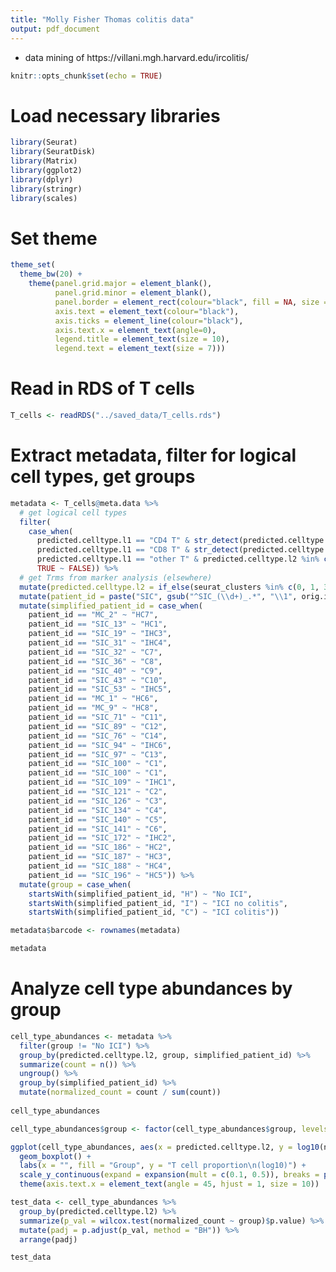 ```yaml
---
title: "Molly Fisher Thomas colitis data"
output: pdf_document
---
```


 - data mining of https://villani.mgh.harvard.edu/ircolitis/
 
```r
knitr::opts_chunk$set(echo = TRUE)
```

# Load necessary libraries

```r

library(Seurat)
library(SeuratDisk)
library(Matrix)
library(ggplot2)
library(dplyr)
library(stringr)
library(scales)

```

# Set theme

```r

theme_set(
  theme_bw(20) +
    theme(panel.grid.major = element_blank(),
          panel.grid.minor = element_blank(),
          panel.border = element_rect(colour="black", fill = NA, size = 1),
          axis.text = element_text(colour="black"),
          axis.ticks = element_line(colour="black"),
          axis.text.x = element_text(angle=0),
          legend.title = element_text(size = 10),
          legend.text = element_text(size = 7)))

```

# Read in RDS of T cells

```r

T_cells <- readRDS("../saved_data/T_cells.rds")

```

# Extract metadata, filter for logical cell types, get groups

```r

metadata <- T_cells@meta.data %>%
  # get logical cell types
  filter(
    case_when(
      predicted.celltype.l1 == "CD4 T" & str_detect(predicted.celltype.l2, "CD4") | predicted.celltype.l2 == "Treg" ~ TRUE,
      predicted.celltype.l1 == "CD8 T" & str_detect(predicted.celltype.l2, "CD8") ~ TRUE,
      predicted.celltype.l1 == "other T" & predicted.celltype.l2 %in% c("MAIT", "dnT") ~ TRUE,
      TRUE ~ FALSE)) %>%
  # get Trms from marker analysis (elsewhere)
  mutate(predicted.celltype.l2 = if_else(seurat_clusters %in% c(0, 1, 3, 4, 7, 8, 14, 18, 21, 23, 28) & predicted.celltype.l1 == "CD4 T", "CD4 Trm", if_else(seurat_clusters %in% c(0, 1, 3, 4, 7, 8, 14, 18, 21, 23, 28) & predicted.celltype.l1 == "CD8 T", "CD8 Trm", predicted.celltype.l2))) %>%
  mutate(patient_id = paste("SIC", gsub("^SIC_(\\d+)_.*", "\\1", orig.ident), sep = "_")) %>%
  mutate(simplified_patient_id = case_when(
    patient_id == "MC_2" ~ "HC7",
    patient_id == "SIC_13" ~ "HC1",
    patient_id == "SIC_19" ~ "IHC3",
    patient_id == "SIC_31" ~ "IHC4",
    patient_id == "SIC_32" ~ "C7",
    patient_id == "SIC_36" ~ "C8",
    patient_id == "SIC_40" ~ "C9",
    patient_id == "SIC_43" ~ "C10",
    patient_id == "SIC_53" ~ "IHC5",
    patient_id == "MC_1" ~ "HC6",
    patient_id == "MC_9" ~ "HC8",
    patient_id == "SIC_71" ~ "C11",
    patient_id == "SIC_89" ~ "C12",
    patient_id == "SIC_76" ~ "C14",
    patient_id == "SIC_94" ~ "IHC6",
    patient_id == "SIC_97" ~ "C13",
    patient_id == "SIC_100" ~ "C1",
    patient_id == "SIC_100" ~ "C1",
    patient_id == "SIC_109" ~ "IHC1",
    patient_id == "SIC_121" ~ "C2",
    patient_id == "SIC_126" ~ "C3",
    patient_id == "SIC_134" ~ "C4",
    patient_id == "SIC_140" ~ "C5",
    patient_id == "SIC_141" ~ "C6",
    patient_id == "SIC_172" ~ "IHC2",
    patient_id == "SIC_186" ~ "HC2",
    patient_id == "SIC_187" ~ "HC3",
    patient_id == "SIC_188" ~ "HC4",
    patient_id == "SIC_196" ~ "HC5")) %>%
  mutate(group = case_when(
    startsWith(simplified_patient_id, "H") ~ "No ICI",
    startsWith(simplified_patient_id, "I") ~ "ICI no colitis",
    startsWith(simplified_patient_id, "C") ~ "ICI colitis"))

metadata$barcode <- rownames(metadata)

metadata

```

# Analyze cell type abundances by group

```r

cell_type_abundances <- metadata %>%
  filter(group != "No ICI") %>%
  group_by(predicted.celltype.l2, group, simplified_patient_id) %>%
  summarize(count = n()) %>%
  ungroup() %>%
  group_by(simplified_patient_id) %>%
  mutate(normalized_count = count / sum(count))
  
cell_type_abundances

cell_type_abundances$group <- factor(cell_type_abundances$group, levels = c("ICI no colitis", "ICI colitis"))

ggplot(cell_type_abundances, aes(x = predicted.celltype.l2, y = log10(normalized_count), fill = group)) +
  geom_boxplot() +
  labs(x = "", fill = "Group", y = "T cell proportion\n(log10)") +
  scale_y_continuous(expand = expansion(mult = c(0.1, 0.5)), breaks = pretty_breaks(n = 3)) +
  theme(axis.text.x = element_text(angle = 45, hjust = 1, size = 10))

test_data <- cell_type_abundances %>%
  group_by(predicted.celltype.l2) %>%
  summarize(p_val = wilcox.test(normalized_count ~ group)$p.value) %>%
  mutate(padj = p.adjust(p_val, method = "BH")) %>%
  arrange(padj)

test_data

```